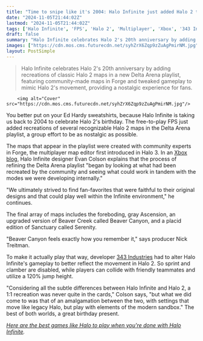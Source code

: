 ```yaml
---
title: "Time to snipe like it's 2004: Halo Infinite just added Halo 2 throwback maps for the game's 20th anniversary, built in Forge 'with the help of key Halo community members'"
date: "2024-11-05T21:44:02Z"
lastmod: "2024-11-05T21:44:02Z"
tags: ['Halo Infinite', 'FPS', 'Halo 2', 'Multiplayer', 'Xbox', '343 Industries', 'Forge', 'Nostalgia']
draft: false
summary: "Halo Infinite celebrates Halo 2's 20th anniversary by adding recreations of classic Halo 2 maps in a new Delta Arena playlist, featuring community-made maps in Forge and tweaked gameplay to mimic Halo 2's movement, providing a nostalgic experience for fans."
images: ["https://cdn.mos.cms.futurecdn.net/syhZrX6Zqp9zZuAgPmirNM.jpg"]
layout: PostSimple
---
```

> Halo Infinite celebrates Halo 2's 20th anniversary by adding recreations of classic Halo 2 maps in a new Delta Arena playlist, featuring community-made maps in Forge and tweaked gameplay to mimic Halo 2's movement, providing a nostalgic experience for fans.


        <img alt="Cover" src="https://cdn.mos.cms.futurecdn.net/syhZrX6Zqp9zZuAgPmirNM.jpg"/>
        
You better put on your Ed Hardy sweatshirts, because Halo Infinite is taking us back to 2004 to celebrate Halo 2's birthday. The free-to-play FPS just added recreations of several recognizable Halo 2 maps in the Delta Arena playlist, a group effort to be as nostalgic as possible. 

The maps that appear in the playlist were created with community experts in Forge, the multiplayer map editor first introduced in Halo 3. In an [<u>Xbox blog</u>](https://news.xbox.com/en-us/2024/11/04/20-years-of-halo-2-new-maps-e3-demo/), Halo Infinite designer Evan Colson explains that the process of refining the Delta Arena playlist "began by looking at what had been recreated by the community and seeing what could work in tandem with the modes we were developing internally."

"We ultimately strived to find fan-favorites that were faithful to their original designs and that could play well within the Infinite environment," he continues. 

The final array of maps includes the foreboding, gray Ascension, an upgraded version of Beaver Creek called Beaver Canyon, and a placid edition of Sanctuary called Serenity. 

"Beaver Canyon feels exactly how you remember it," says producer Nick Treitman. 

To make it actually play that way, developer [343 Industries](https://www.gamesradar.com/tag/343-industries/) had to alter Halo Infinite's gameplay to better reflect the movement in Halo 2. So sprint and clamber are disabled, while players can collide with friendly teammates and utilize a 120% jump height.

"Considering all the subtle differences between Halo Infinite and Halo 2, a 1:1 recreation was never quite in the cards," Colson says, "but what we did come to was that of an amalgamation between the two, with settings that move like legacy Halo, but play with elements of the modern sandbox." The best of both worlds, a great birthday present. 

[<u><em>Here are the best games like Halo to play when you're done with Halo Infinite</em></u>](https://www.gamesradar.com/games-like-halo/)*.*
        